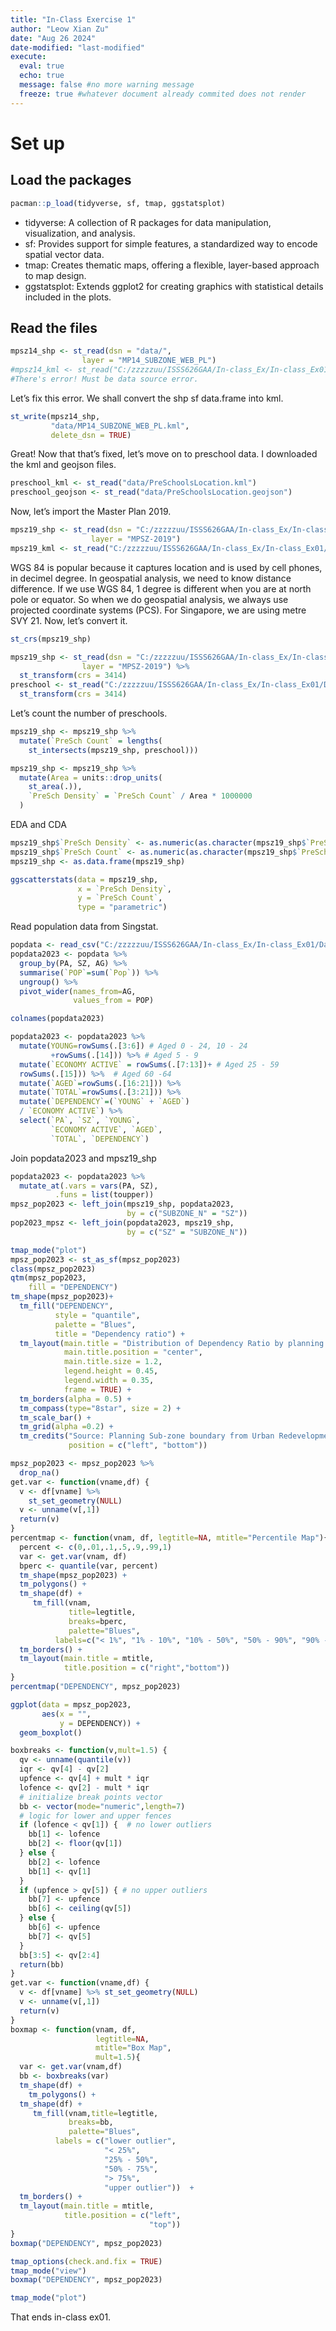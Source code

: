```yaml
---
title: "In-Class Exercise 1"
author: "Leow Xian Zu"
date: "Aug 26 2024"
date-modified: "last-modified"
execute:
  eval: true
  echo: true 
  message: false #no more warning message
  freeze: true #whatever document already commited does not render
---
```


# Set up

## Load the packages

```r
pacman::p_load(tidyverse, sf, tmap, ggstatsplot)
```

-   tidyverse: A collection of R packages for data manipulation, visualization, and analysis.
-   sf: Provides support for simple features, a standardized way to encode spatial vector data.
-   tmap: Creates thematic maps, offering a flexible, layer-based approach to map design.
-   ggstatsplot: Extends ggplot2 for creating graphics with statistical details included in the plots.

## Read the files

```r
mpsz14_shp <- st_read(dsn = "data/",
                layer = "MP14_SUBZONE_WEB_PL")
#mpsz14_kml <- st_read("C:/zzzzzuu/ISSS626GAA/In-class_Ex/In-class_Ex01/Dat
#There's error! Must be data source error.

```

Let's fix this error. We shall convert the shp sf data.frame into kml.

```r
st_write(mpsz14_shp, 
         "data/MP14_SUBZONE_WEB_PL.kml",
         delete_dsn = TRUE)
```

Great! Now that that's fixed, let's move on to preschool data. I downloaded the kml and geojson files.

```r
preschool_kml <- st_read("data/PreSchoolsLocation.kml")
preschool_geojson <- st_read("data/PreSchoolsLocation.geojson") 
```

Now, let's import the Master Plan 2019.

```r
mpsz19_shp <- st_read(dsn = "C:/zzzzzuu/ISSS626GAA/In-class_Ex/In-class_Ex01/Data/", 
                  layer = "MPSZ-2019")
mpsz19_kml <- st_read("C:/zzzzzuu/ISSS626GAA/In-class_Ex/In-class_Ex01/Data/MasterPlan2019SubzoneBoundaryNoSeaKML.kml")

```

WGS 84 is popular because it captures location and is used by cell phones, in decimel degree. In geospatial analysis, we need to know distance difference. If we use WGS 84, 1 degree is different when you are at north pole or equator. So when we do geospatial analysis, we always use projected coordinate systems (PCS). For Singapore, we are using metre SVY 21. Now, let's convert it.

```r
st_crs(mpsz19_shp)
```

```r
mpsz19_shp <- st_read(dsn = "C:/zzzzzuu/ISSS626GAA/In-class_Ex/In-class_Ex01/Data/",
                layer = "MPSZ-2019") %>%
  st_transform(crs = 3414)
preschool <- st_read("C:/zzzzzuu/ISSS626GAA/In-class_Ex/In-class_Ex01/Data/PreSchoolsLocation.kml") %>%
  st_transform(crs = 3414)

```

Let's count the number of preschools.

```r
mpsz19_shp <- mpsz19_shp %>%
  mutate(`PreSch Count` = lengths(
    st_intersects(mpsz19_shp, preschool)))
```

```r
mpsz19_shp <- mpsz19_shp %>%
  mutate(Area = units::drop_units(
    st_area(.)),
    `PreSch Density` = `PreSch Count` / Area * 1000000
  )
```

EDA and CDA

```r
mpsz19_shp$`PreSch Density` <- as.numeric(as.character(mpsz19_shp$`PreSch Density`))
mpsz19_shp$`PreSch Count` <- as.numeric(as.character(mpsz19_shp$`PreSch Count`)) 
mpsz19_shp <- as.data.frame(mpsz19_shp)

ggscatterstats(data = mpsz19_shp,
               x = `PreSch Density`,
               y = `PreSch Count`,
               type = "parametric")
```

Read population data from Singstat.

```r
popdata <- read_csv("C:/zzzzzuu/ISSS626GAA/In-class_Ex/In-class_Ex01/Data/respopagesextod2023.csv")
popdata2023 <- popdata %>% 
  group_by(PA, SZ, AG) %>% 
  summarise(`POP`=sum(`Pop`)) %>%  
  ungroup() %>% 
  pivot_wider(names_from=AG,
              values_from = POP)

colnames(popdata2023)
```

```r
popdata2023 <- popdata2023 %>%
  mutate(YOUNG=rowSums(.[3:6]) # Aged 0 - 24, 10 - 24
         +rowSums(.[14])) %>% # Aged 5 - 9
  mutate(`ECONOMY ACTIVE` = rowSums(.[7:13])+ # Aged 25 - 59
  rowSums(.[15])) %>%  # Aged 60 -64
  mutate(`AGED`=rowSums(.[16:21])) %>%
  mutate(`TOTAL`=rowSums(.[3:21])) %>%
  mutate(`DEPENDENCY`=(`YOUNG` + `AGED`)
  / `ECONOMY ACTIVE`) %>% 
  select(`PA`, `SZ`, `YOUNG`, 
         `ECONOMY ACTIVE`, `AGED`,
         `TOTAL`, `DEPENDENCY`)
```

Join popdata2023 and mpsz19_shp

```r
popdata2023 <- popdata2023 %>%
  mutate_at(.vars = vars(PA, SZ), 
          .funs = list(toupper)) 
mpsz_pop2023 <- left_join(mpsz19_shp, popdata2023,
                          by = c("SUBZONE_N" = "SZ"))
pop2023_mpsz <- left_join(popdata2023, mpsz19_shp, 
                          by = c("SZ" = "SUBZONE_N"))
```

```r

tmap_mode("plot")
mpsz_pop2023 <- st_as_sf(mpsz_pop2023)
class(mpsz_pop2023)
qtm(mpsz_pop2023, 
    fill = "DEPENDENCY")
tm_shape(mpsz_pop2023)+
  tm_fill("DEPENDENCY", 
          style = "quantile", 
          palette = "Blues",
          title = "Dependency ratio") +
  tm_layout(main.title = "Distribution of Dependency Ratio by planning subzone",
            main.title.position = "center",
            main.title.size = 1.2,
            legend.height = 0.45, 
            legend.width = 0.35,
            frame = TRUE) +
  tm_borders(alpha = 0.5) +
  tm_compass(type="8star", size = 2) +
  tm_scale_bar() +
  tm_grid(alpha =0.2) +
  tm_credits("Source: Planning Sub-zone boundary from Urban Redevelopment Authorithy (URA)\n and Population data from Department of Statistics DOS", 
             position = c("left", "bottom"))
```

```r
mpsz_pop2023 <- mpsz_pop2023 %>%
  drop_na()
get.var <- function(vname,df) {
  v <- df[vname] %>% 
    st_set_geometry(NULL)
  v <- unname(v[,1])
  return(v)
}
percentmap <- function(vnam, df, legtitle=NA, mtitle="Percentile Map"){
  percent <- c(0,.01,.1,.5,.9,.99,1)
  var <- get.var(vnam, df)
  bperc <- quantile(var, percent)
  tm_shape(mpsz_pop2023) +
  tm_polygons() +
  tm_shape(df) +
     tm_fill(vnam,
             title=legtitle,
             breaks=bperc,
             palette="Blues",
          labels=c("< 1%", "1% - 10%", "10% - 50%", "50% - 90%", "90% - 99%", "> 99%"))  +
  tm_borders() +
  tm_layout(main.title = mtitle, 
            title.position = c("right","bottom"))
}
percentmap("DEPENDENCY", mpsz_pop2023)
```

```r
ggplot(data = mpsz_pop2023,
       aes(x = "",
           y = DEPENDENCY)) +
  geom_boxplot()
```

```r
boxbreaks <- function(v,mult=1.5) {
  qv <- unname(quantile(v))
  iqr <- qv[4] - qv[2]
  upfence <- qv[4] + mult * iqr
  lofence <- qv[2] - mult * iqr
  # initialize break points vector
  bb <- vector(mode="numeric",length=7)
  # logic for lower and upper fences
  if (lofence < qv[1]) {  # no lower outliers
    bb[1] <- lofence
    bb[2] <- floor(qv[1])
  } else {
    bb[2] <- lofence
    bb[1] <- qv[1]
  }
  if (upfence > qv[5]) { # no upper outliers
    bb[7] <- upfence
    bb[6] <- ceiling(qv[5])
  } else {
    bb[6] <- upfence
    bb[7] <- qv[5]
  }
  bb[3:5] <- qv[2:4]
  return(bb)
}
get.var <- function(vname,df) {
  v <- df[vname] %>% st_set_geometry(NULL)
  v <- unname(v[,1])
  return(v)
}
boxmap <- function(vnam, df, 
                   legtitle=NA,
                   mtitle="Box Map",
                   mult=1.5){
  var <- get.var(vnam,df)
  bb <- boxbreaks(var)
  tm_shape(df) +
    tm_polygons() +
  tm_shape(df) +
     tm_fill(vnam,title=legtitle,
             breaks=bb,
             palette="Blues",
          labels = c("lower outlier", 
                     "< 25%", 
                     "25% - 50%", 
                     "50% - 75%",
                     "> 75%", 
                     "upper outlier"))  +
  tm_borders() +
  tm_layout(main.title = mtitle, 
            title.position = c("left",
                               "top"))
}
boxmap("DEPENDENCY", mpsz_pop2023)
```

```r
tmap_options(check.and.fix = TRUE)
tmap_mode("view")
boxmap("DEPENDENCY", mpsz_pop2023)
```

```r
tmap_mode("plot")
```

That ends in-class ex01.
